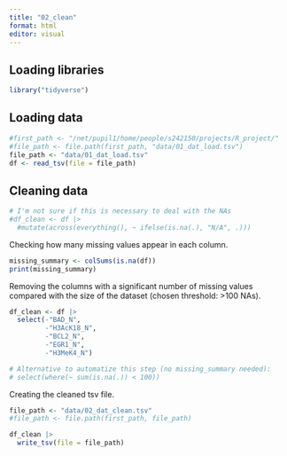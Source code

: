 ```yaml
---
title: "02_clean"
format: html
editor: visual
---
```


## Loading libraries

```r
library("tidyverse")
```

## Loading data

```r
#first_path <- "/net/pupil1/home/people/s242150/projects/R_project/"
#file_path <- file.path(first_path, "data/01_dat_load.tsv")
file_path <- "data/01_dat_load.tsv"
df <- read_tsv(file = file_path)

```

## Cleaning data

```r
# I'm not sure if this is necessary to deal with the NAs
#df_clean <- df |>
  #mutate(across(everything(), ~ ifelse(is.na(.), "N/A", .)))
```

Checking how many missing values appear in each column.

```r
missing_summary <- colSums(is.na(df))
print(missing_summary)
```

Removing the columns with a significant number of missing values compared with the size of the dataset (chosen threshold: \>100 NAs).

```r
df_clean <- df |> 
  select(-"BAD_N", 
         -"H3AcK18_N", 
         -"BCL2_N", 
         -"EGR1_N", 
         -"H3MeK4_N")
```

```r
# Alternative to automatize this step (no missing_summary needed):
# select(where(~ sum(is.na(.)) < 100))
```

Creating the cleaned tsv file.

```r
file_path <- "data/02_dat_clean.tsv"
#file_path <- file.path(first_path, file_path)

df_clean |>
  write_tsv(file = file_path)
```
